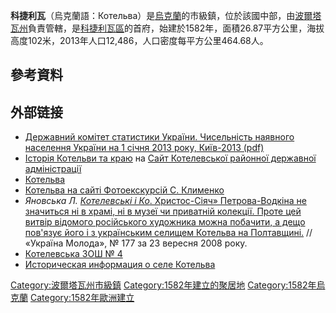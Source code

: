 {{No footnotes|time=2015-09-16T14:59:04+00:00}}
{{coord|50|3|44|N|34|45|29|E|scale:100000_region:UA|display=title}}
{{Infobox settlement
|name = 科捷利瓦
|native_name = Котельва
|settlement_type =[[市級鎮|市級鎮]] 
|image_shield = Kotelva gerb.png
|image_flag = Kotelva prapor.png
|coordinates = {{coord|50|3|51.68|N|34|44|58.16|E|display=inline}}
|population_total = 12387
|pushpin_map = Ukraine
|subdivision_type = [[世界政區索引|國家]]
|subdivision_type1 = [[烏克蘭行政區劃|州]]
|subdivision_name = {{UKR}}
|subdivision_type2 = [[區_(蘇聯)|區]]
|subdivision_name1 = {{flag|Poltava Oblast}}
|subdivision_name2 = [[科捷利瓦區|科捷利瓦區]]
|established_title = 建立時間
|established_date = 1582
|area_total_km2 = 26.87
|population_as_of = 2015
|leader_title = Head of city council
|leader_name = Ivan M. Harkvenko
|timezone1 = [[歐洲東部時間|EET]]
|timezone1_DST = [[歐洲東部夏令時間|EEST]]
|utc_offset1 = +2|utc_offset1_DST = +3|postal_code_type = [[郵政編碼|郵政編碼]]
|postal_code = 38600<ref name="angelfire">{{cite web|url=http://www.angelfire.com/biz/Ukrainian/zip.html |title=Ukrainian Zip Codes|publisher=angelfire.com|accessdate=2015-09-25}}</ref>
|area_code = 5350
|elevation_m = 102
}}

'''科捷利瓦'''（烏克蘭語：Котельва）是[[烏克蘭|烏克蘭]]的市級鎮，位於該國中部，由[[波爾塔瓦州|波爾塔瓦州]]負責管轄，是[[科捷利瓦區|科捷利瓦區]]的首府，始建於1582年，面積26.87平方公里，海拔高度102米，2013年人口12,486，人口密度每平方公里464.68人。

==參考資料==
{{reflist}}

==外部链接==
* [http://www.ukrstat.gov.ua/druk/publicat/kat_u/2013/sb/06_13/sb_nnas_2012.zip Державний комітет статистики України. Чисельність наявного населення України на 1 січня 2013 року, Київ-2013 (pdf)]
* [https://archive.is/20120718032141/www.adm-pl.gov.ua/kotelev/5630.htm Історія Котельви та краю] на [https://archive.is/20120721011411/www.adm-pl.gov.ua/kotelev/ Сайт Котелевської районної державної адміністрації]
* [http://kotelva.com.ua/ Котельва] {{Wayback|url=http://kotelva.com.ua/ |date=20120222143305 }}
* [https://web.archive.org/web/20080517112750/http://klymenko.data-tec.net/Other_World/Ukraine.PivnichShid_6.htm Котельва на сайті Фотоекскурсій С. Клименко]
* ''Яновська Л.'' [http://www.umoloda.kiev.ua/number/1251/286/44314/ ''Котелевські і Ко''. Христос-Сіяч» Петрова-Водкіна не значиться ні в храмі, ні в музеї чи приватній колекції. Проте цей витвір відомого російського художника можна побачити, а дещо пов'язує його і з українським селищем Котельва на Полтавщині.] // «Україна Молода», № 177 за 23 вересня 2008 року.
* [http://kotschool4.at.ua/ Котелевська ЗОШ № 4]
* [http://www.surnameindex.info/info/kharkov/akhtyrka/kotelva/index.html Историческая информация о селе Котельва] {{ref-ru}}

{{Authority control}}

{{DEFAULTSORT:Котельва}}
[[Category:波爾塔瓦州市級鎮|Category:波爾塔瓦州市級鎮]]
[[Category:1582年建立的聚居地|Category:1582年建立的聚居地]]
[[Category:1582年烏克蘭|Category:1582年烏克蘭]]
[[Category:1582年歐洲建立|Category:1582年歐洲建立]]

{{Poltava-geo-stub}}
